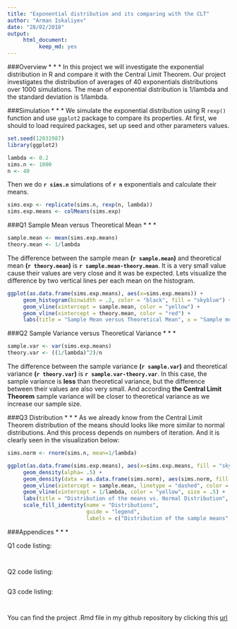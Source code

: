 ```yaml
---
title: "Exponential distribution and its comparing with the CLT"
author: "Arman Iskaliyev"
date: "28/02/2018"
output: 
     html_document:
          keep_md: yes
---
```


###Overview
* * *
In this project we will investigate the exponential distribution in R and compare it with the Central Limit Theorem. Our project investigates the distribution of averages of 40 exponentials distributions over 1000 simulations. The mean of exponential distribution is 1/lambda and the standard deviation is 1/lambda.

###Simulation
* * *
We simulate the exponential distribution using R `rexp()` function and use `ggplot2` package to compare its properties.
At first, we should to load required packages, set up seed and other parameters values. 

```r
set.seed(12031987)
library(ggplot2)

lambda <- 0.2
sims.n <- 1000
n <- 40
```

Then we do **`r sims.n`** simulations of **`r n`** exponentials and calculate their means. 
```r
sims.exp <- replicate(sims.n, rexp(n, lambda))
sims.exp.means <- colMeans(sims.exp)
```

###Q1 Sample Mean versus Theoretical Mean
* * *
```r
sample.mean <- mean(sims.exp.means)
theory.mean <- 1/lambda
```
The difference between the sample mean **(`r sample.mean`)** and theoretical mean **(`r theory.mean`)** is **`r sample.mean-theory.mean`**. It is a very small value cause their values are very close and it was be expected. Lets visualize the difference by two vertical lines per each mean on the histogram.

```r
ggplot(as.data.frame(sims.exp.means), aes(x=sims.exp.means)) +
     geom_histogram(binwidth = .2, color = "black", fill = "skyblue") + 
     geom_vline(xintercept = sample.mean, color = "yellow") +
     geom_vline(xintercept = theory.mean, color = "red") +
     labs(title = "Sample Mean versus Theoretical Mean", x = "Sample means")
```

###Q2 Sample Variance versus Theoretical Variance
* * *
```r
sample.var <- var(sims.exp.means)
theory.var <- ((1/lambda)^2)/n
```
The difference between the sample variance **(`r sample.var`)** and theoretical variance **(`r theory.var`)** is **`r sample.var-theory.var`**. In this case, the sample variance is **less** than theoretical variance, but the difference between their values are also very small. And according **the Central Limit Theorem** sample variance will be closer to theoretical variance as we increase our sample size.  

###Q3 Distribution
* * *
As we already know from the Central Limit Theorem distribution of the means should looks like more similar to normal distributions. And this process depends on numbers of iteration. And it is clearly seen in the visualization below:   

```r
sims.norm <- rnorm(sims.n, mean=1/lambda)
```

```r
ggplot(as.data.frame(sims.exp.means), aes(x=sims.exp.means, fill = "skyblue")) +
     geom_density(alpha= .5) + 
     geom_density(data = as.data.frame(sims.norm), aes(sims.norm, fill = "springgreen"), alpha= .5) +
     geom_vline(xintercept = sample.mean, linetype = "dashed", color = "red", size = 1) +
     geom_vline(xintercept = 1/lambda, color = "yellow", size = .5) + 
     labs(title = "Distribution of the means vs. Normal Distribution", x = "values") + 
     scale_fill_identity(name = "Distributions", 
                         guide = "legend",
                         labels = c("Distribution of the sample means", "Normal distribution"))
```

###Appendices
* * *

Q1 code listing:
```r
```
```r

```

Q2 code listing:
```r
```

Q3 code listing:
```r
```
```r

```

You can find the project .Rmd file in my github repository by clicking this [url](https://github.com/armandyne/Statistical-Inference-Course-Project)